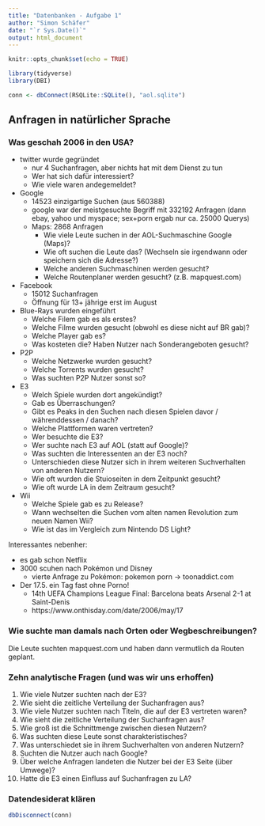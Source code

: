 ```yaml
---
title: "Datenbanken - Aufgabe 1"
author: "Simon Schäfer"
date: "`r Sys.Date()`"
output: html_document
---
```


```r
knitr::opts_chunk$set(echo = TRUE)

library(tidyverse)
library(DBI)

conn <- dbConnect(RSQLite::SQLite(), "aol.sqlite")
```

## Anfragen in natürlicher Sprache

### Was geschah 2006 in den USA?

* twitter wurde gegründet
  * nur 4 Suchanfragen, aber nichts hat mit dem Dienst zu tun
  * Wer hat sich dafür interessiert?
  * Wie viele waren andegemeldet?
* Google
  * 14523 einzigartige Suchen (aus 560388)
  * google war der meistgesuchte Begriff mit 332192 Anfragen (dann ebay, yahoo und myspace; sex+porn ergab nur ca. 25000 Querys)
  * Maps: 2868 Anfragen
    * Wie viele Leute suchen in der AOL-Suchmaschine Google (Maps)?
    * Wie oft suchen die Leute das? (Wechseln sie irgendwann oder speichern sich die Adresse?)
    * Welche anderen Suchmaschinen werden gesucht?
    * Welche Routenplaner werden gesucht? (z.B. mapquest.com)
* Facebook
  * 15012 Suchanfragen
  * Öffnung für 13+ jährige erst im August
* Blue-Rays wurden eingeführt
  * Welche Filem gab es als erstes?
  * Welche Filme wurden gesucht (obwohl es diese nicht auf BR gab)?
  * Welche Player gab es?
  * Was kosteten die? Haben Nutzer nach Sonderangeboten gesucht?
* P2P
  * Welche Netzwerke wurden gesucht?
  * Welche Torrents wurden gesucht?
  * Was suchten P2P Nutzer sonst so?
* E3
  * Welch Spiele wurden dort angekündigt?
  * Gab es Überraschungen?
  * Gibt es Peaks in den Suchen nach diesen Spielen davor / währenddessen / danach?
  * Welche Plattformen waren vertreten?
  * Wer besuchte die E3?
  * Wer suchte nach E3 auf AOL (statt auf Google)?
  * Was suchten die Interessenten an der E3 noch?
  * Unterschieden diese Nutzer sich in ihrem weiteren Suchverhalten von anderen Nutzern?
  * Wie oft wurden die Stuioseiten in dem Zeitpunkt gesucht?
  * Wie oft wurde LA in dem Zeitraum gesucht?
* Wii
  * Welche Spiele gab es zu Release?
  * Wann wechselten die Suchen vom alten namen Revolution zum neuen Namen Wii?
  * Wie ist das im Vergleich zum Nintendo DS Light?
  
Interessantes nebenher:

* es gab schon Netflix
* 3000 scuhen nach Pokémon und Disney
  * vierte Anfrage zu Pokémon: pokemon porn -> toonaddict.com
* Der 17.5. ein Tag fast ohne Porno!
  * 14th UEFA Champions League Final: Barcelona beats Arsenal 2-1 at Saint-Denis
  * https://www.onthisday.com/date/2006/may/17

### Wie suchte man damals nach Orten oder Wegbeschreibungen?

Die Leute suchten mapquest.com und haben dann vermutlich da Routen geplant.

### Zehn analytische Fragen (und was wir uns erhoffen)

1. Wie viele Nutzer suchten nach der E3?
1. Wie sieht die zeitliche Verteilung der Suchanfragen aus?
1. Wie viele Nutzer suchten nach Titeln, die auf der E3 vertreten waren?
1. Wie sieht die zeitliche Verteilung der Suchanfragen aus?
1. Wie groß ist die Schnittmenge zwischen diesen Nutzern?
1. Was suchten diese Leute sonst charakteristisches?
1. Was unterschiedet sie in ihrem Suchverhalten von anderen Nutzern?
1. Suchten die Nutzer auch nach Google?
1. Über welche Anfragen landeten die Nutzer bei der E3 Seite (über Umwege)?
1. Hatte die E3 einen Einfluss auf Suchanfragen zu LA?

### Datendesiderat klären

```r
dbDisconnect(conn)
```
